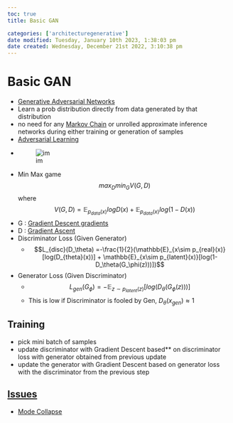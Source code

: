 ```yaml
---
toc: true
title: Basic GAN

categories: ['architecturegenerative']
date modified: Tuesday, January 10th 2023, 1:38:03 pm
date created: Wednesday, December 21st 2022, 3:10:38 pm
---
```


# Basic GAN

- [Generative Adversarial Networks](https://arxiv.org/abs/1406.2661)
- Learn a prob distribution directly from data generated by that distribution
- no need for any [Markov Chain](Markov%20Chain.qmd) or unrolled approximate inference networks during either training or generation of samples
- [Adversarial Learning](Adversarial%20Learning.qmd)
- ![im](images/Pasted%20image%2020220310210209.png)
- Min Max game $$max_D min_G V(G,D)$$ where $$V(G,D) = \mathbb{E}_{p_{data}(x)}logD(x) + \mathbb{E}_{p_{data}(x)}log(1-D(x))$$
- G : [Gradient Descent gradients](Gradient%20Descent%20gradients.qmd)
- D : [Gradient Ascent](Gradient%20Ascent.qmd)
- Discriminator Loss (Given Generator)
	- $$L_{disc}(D_\theta) =-\frac{1}{2}(\mathbb{E}_{x\sim p_{real}(x)}[log(D_{theta}(x))] + \mathbb{E}_{x\sim p_{latent}(x)}[log(1- D_\theta(G_\phi(z)))])$$
- Generator Loss (Given Discriminator)
	- $$L_{gen}(G_{\phi})= - \mathbb{E}_{z\sim p_{latent}(z)}[log(D_\theta(G_\phi(z)))]$$
	- This is low if Discriminator is fooled by Gen, $D_{\theta}(x_{gen}) \approx 1$

## Training
- pick mini batch of samples 
- update discriminator with Gradient Descent based** on discriminator loss with generator obtained from previous update
- update the generator with Gradient Descent based on generator loss with the discriminator from the previous step

## [Issues](Issues.qmd)
- [Mode Collapse](Mode%20Collapse.qmd)




